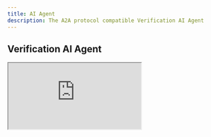 ```yaml
---
title: AI Agent
description: The A2A protocol compatible Verification AI Agent
---
```


## Verification AI Agent

<iframe
  className="w-full aspect-video rounded-lg"
  src="https://www.youtube.com/embed/Z0BDKvBERh4"
  title="About Our Verification AI Agent"
  allow="accelerometer; autoplay; clipboard-write; encrypted-media; gyroscope; picture-in-picture"
  allowFullScreen
/>

### Overview

The Verification AI Agent is a powerful tool that handles email verification for employment, education, and other verification purposes. This agent integrates with the Agent-to-Agent (A2A) protocol, allowing it to communicate with host AI agents and provide a seamless verification experience.

### Key Features

- **A2A Protocol Integration**: Seamlessly communicates with host AI agents
- **Remote Verification**: Processes verification requests through natural language queries
- **Push Notifications**: Provides real-time status updates on the verification requests and sends a push notification to the host agent
- **Dynamic Verification Support**: Identifies and supports various verification types (employment, education, social, etc.) based on user queries

### How it works

Verification AI Agent processes verification requests through the A2A protocol:

1. It sends email containing verification links to the specified address

2. Returns verification results to the host agent once the verification is complete in real-time using push notifications

3. The host agent can also check the status of the verification request using either the email or name of the verifying user

### Supported Tools

The Verification AI Agent provides these tools for seamless integration:

#### Send Verification Email
- Sends a verification email to the specified address with a secure verification link. Required fields are `email` and `verification_field`.
- In the below example, the host agent is sending a verification email to the user with the email `joe@gmail.com` and the verification field is `github username`.
![Send Verification Email](/images/ai-agent/send-verification.png)


#### Check Verification Status
- Checks the current status of the latest verification request using the recipient's email. Required fields are `email`.
- In the below example, the host agent is checking the status of the latest verification request for the user with the email `joe@gmail.com`.
![Check Verification Status](/images/ai-agent/check-status.png)


#### Check Verification Status By Verification ID
- Checks the current status of the latest verification request using the verification ID. Required fields are `verification_id`.
- In the below example, the host agent is checking the status of the latest verification request for the verification ID `542c85dc14`.
![Check Verification Status](/images/ai-agent/check-status-by-id.png)


#### Get Verification ID
- Retrieves the latest verification ID for a specific email address. Required fields are `email`.
- In the below example, the host agent is getting the latest verification ID for the user with the email `joe@gmail.com`.
![Get Verification ID](/images/ai-agent/get-verification-id.png)




